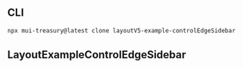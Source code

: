 
<Meta title="Layout v5 (LEGACY)/Example/ControlEdgeSidebar" />

## CLI

```sh
npx mui-treasury@latest clone layoutV5-example-controlEdgeSidebar
```

## LayoutExampleControlEdgeSidebar

<Source code={raw} language="tsx" />
